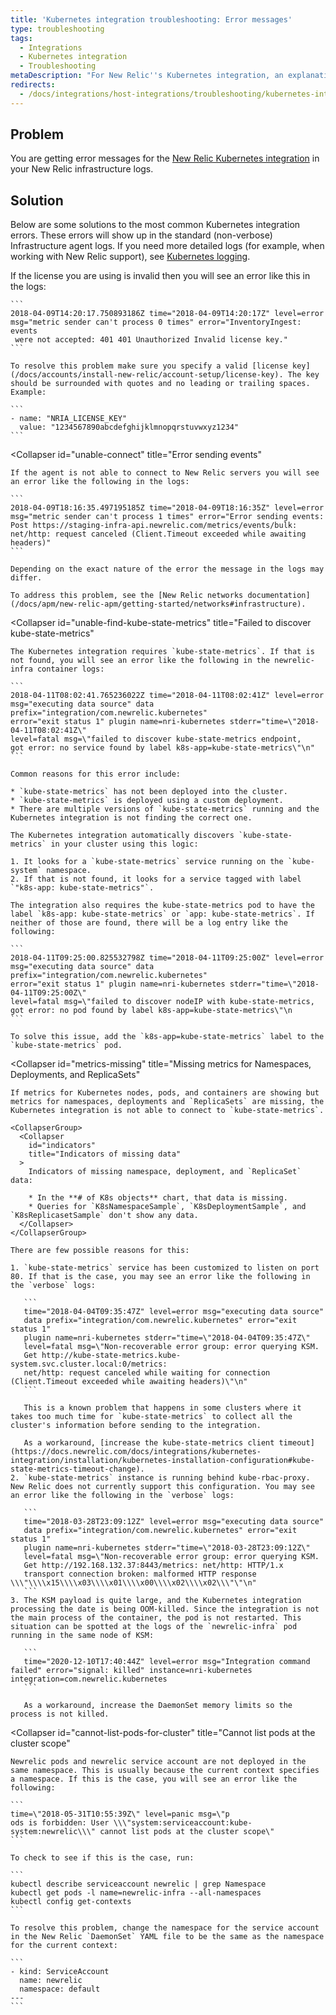 ```yaml
---
title: 'Kubernetes integration troubleshooting: Error messages'
type: troubleshooting
tags:
  - Integrations
  - Kubernetes integration
  - Troubleshooting
metaDescription: "For New Relic''s Kubernetes integration, an explanation of some of the more common error messages found in the infrastructure agent logs."
redirects:
  - /docs/integrations/host-integrations/troubleshooting/kubernetes-integration-troubleshooting-error-messages
---
```


## Problem

You are getting error messages for the [New Relic Kubernetes integration](/docs/integrations/host-integrations/host-integrations-list/kubernetes-monitoring-integration) in your New Relic infrastructure logs.

## Solution

Below are some solutions to the most common Kubernetes integration errors. These errors will show up in the standard (non-verbose) Infrastructure agent logs. If you need more detailed logs (for example, when working with New Relic support), see [Kubernetes logging](/docs/integrations/host-integrations/host-integrations-list/kubernetes-monitoring-integration#logs-versions).

<CollapserGroup>
  <Collapser
    id="invalid-license"
    title="Invalid New Relic license"
  >
    If the license you are using is invalid then you will see an error like this in the logs:

    ```
    2018-04-09T14:20:17.750893186Z time="2018-04-09T14:20:17Z" level=error 
    msg="metric sender can't process 0 times" error="InventoryIngest: events
     were not accepted: 401 401 Unauthorized Invalid license key."
    ```

    To resolve this problem make sure you specify a valid [license key](/docs/accounts/install-new-relic/account-setup/license-key). The key should be surrounded with quotes and no leading or trailing spaces. Example:

    ```
    - name: "NRIA_LICENSE_KEY"
      value: "1234567890abcdefghijklmnopqrstuvwxyz1234"
    ```
  </Collapser>

  <Collapser
    id="unable-connect"
    title="Error sending events"
  >
    If the agent is not able to connect to New Relic servers you will see an error like the following in the logs:

    ```
    2018-04-09T18:16:35.497195185Z time="2018-04-09T18:16:35Z" level=error 
    msg="metric sender can't process 1 times" error="Error sending events: 
    Post https://staging-infra-api.newrelic.com/metrics/events/bulk: 
    net/http: request canceled (Client.Timeout exceeded while awaiting headers)"
    ```

    Depending on the exact nature of the error the message in the logs may differ.

    To address this problem, see the [New Relic networks documentation](/docs/apm/new-relic-apm/getting-started/networks#infrastructure).
  </Collapser>

  <Collapser
    id="unable-find-kube-state-metrics"
    title="Failed to discover kube-state-metrics"
  >
    The Kubernetes integration requires `kube-state-metrics`. If that is not found, you will see an error like the following in the newrelic-infra container logs:

    ```
    2018-04-11T08:02:41.765236022Z time="2018-04-11T08:02:41Z" level=error 
    msg="executing data source" data prefix="integration/com.newrelic.kubernetes" 
    error="exit status 1" plugin name=nri-kubernetes stderr="time=\"2018-04-11T08:02:41Z\" 
    level=fatal msg=\"failed to discover kube-state-metrics endpoint, 
    got error: no service found by label k8s-app=kube-state-metrics\"\n"
    ```

    Common reasons for this error include:

    * `kube-state-metrics` has not been deployed into the cluster.
    * `kube-state-metrics` is deployed using a custom deployment.
    * There are multiple versions of `kube-state-metrics` running and the Kubernetes integration is not finding the correct one.

    The Kubernetes integration automatically discovers `kube-state-metrics` in your cluster using this logic:

    1. It looks for a `kube-state-metrics` service running on the `kube-system` namespace.
    2. If that is not found, it looks for a service tagged with label `"k8s-app: kube-state-metrics"`.

    The integration also requires the kube-state-metrics pod to have the label `k8s-app: kube-state-metrics` or `app: kube-state-metrics`. If neither of those are found, there will be a log entry like the following:

    ```
    2018-04-11T09:25:00.825532798Z time="2018-04-11T09:25:00Z" level=error 
    msg="executing data source" data prefix="integration/com.newrelic.kubernetes" 
    error="exit status 1" plugin name=nri-kubernetes stderr="time=\"2018-04-11T09:25:00Z\" 
    level=fatal msg=\"failed to discover nodeIP with kube-state-metrics, 
    got error: no pod found by label k8s-app=kube-state-metrics\"\n
    ```

    To solve this issue, add the `k8s-app=kube-state-metrics` label to the `kube-state-metrics` pod.
  </Collapser>

  <Collapser
    id="metrics-missing"
    title="Missing metrics for Namespaces, Deployments, and ReplicaSets"
  >
    If metrics for Kubernetes nodes, pods, and containers are showing but metrics for namespaces, deployments and `ReplicaSets` are missing, the Kubernetes integration is not able to connect to `kube-state-metrics`.

    <CollapserGroup>
      <Collapser
        id="indicators"
        title="Indicators of missing data"
      >
        Indicators of missing namespace, deployment, and `ReplicaSet` data:

        * In the **# of K8s objects** chart, that data is missing.
        * Queries for `K8sNamespaceSample`, `K8sDeploymentSample`, and `K8sReplicasetSample` don't show any data.
      </Collapser>
    </CollapserGroup>

    There are few possible reasons for this:

    1. `kube-state-metrics` service has been customized to listen on port 80. If that is the case, you may see an error like the following in the `verbose` logs:

       ```
       time="2018-04-04T09:35:47Z" level=error msg="executing data source" 
       data prefix="integration/com.newrelic.kubernetes" error="exit status 1" 
       plugin name=nri-kubernetes stderr="time=\"2018-04-04T09:35:47Z\" 
       level=fatal msg=\"Non-recoverable error group: error querying KSM. 
       Get http://kube-state-metrics.kube-system.svc.cluster.local:0/metrics: 
       net/http: request canceled while waiting for connection (Client.Timeout exceeded while awaiting headers)\"\n"
       ```

       This is a known problem that happens in some clusters where it takes too much time for `kube-state-metrics` to collect all the cluster's information before sending to the integration.

       As a workaround, [increase the kube-state-metrics client timeout](https://docs.newrelic.com/docs/integrations/kubernetes-integration/installation/kubernetes-installation-configuration#kube-state-metrics-timeout-change).
    2. `kube-state-metrics` instance is running behind kube-rbac-proxy. New Relic does not currently support this configuration. You may see an error like the following in the `verbose` logs:

       ```
       time="2018-03-28T23:09:12Z" level=error msg="executing data source" 
       data prefix="integration/com.newrelic.kubernetes" error="exit status 1" 
       plugin name=nri-kubernetes stderr="time=\"2018-03-28T23:09:12Z\" 
       level=fatal msg=\"Non-recoverable error group: error querying KSM. 
       Get http://192.168.132.37:8443/metrics: net/http: HTTP/1.x 
       transport connection broken: malformed HTTP response \\\"\\\\x15\\\\x03\\\\x01\\\\x00\\\\x02\\\\x02\\\"\"\n"
       ```
    3. The KSM payload is quite large, and the Kubernetes integration processing the date is being OOM-killed. Since the integration is not the main process of the container, the pod is not restarted. This situation can be spotted at the logs of the `newrelic-infra` pod running in the same node of KSM:

       ```
       time="2020-12-10T17:40:44Z" level=error msg="Integration command failed" error="signal: killed" instance=nri-kubernetes integration=com.newrelic.kubernetes
       ```

       As a workaround, increase the DaemonSet memory limits so the process is not killed.
  </Collapser>

  <Collapser
    id="cannot-list-pods-for-cluster"
    title="Cannot list pods at the cluster scope"
  >
    Newrelic pods and newrelic service account are not deployed in the same namespace. This is usually because the current context specifies a namespace. If this is the case, you will see an error like the following:

    ```
    time=\"2018-05-31T10:55:39Z\" level=panic msg=\"p
    ods is forbidden: User \\\"system:serviceaccount:kube-system:newrelic\\\" cannot list pods at the cluster scope\"
    ```

    To check to see if this is the case, run:

    ```
    kubectl describe serviceaccount newrelic | grep Namespace
    kubectl get pods -l name=newrelic-infra --all-namespaces
    kubectl config get-contexts
    ```

    To resolve this problem, change the namespace for the service account in the New Relic `DaemonSet` YAML file to be the same as the namespace for the current context:

    ```
    - kind: ServiceAccount
      name: newrelic
      namespace: default
    ---
    ```
  </Collapser>
</CollapserGroup>
